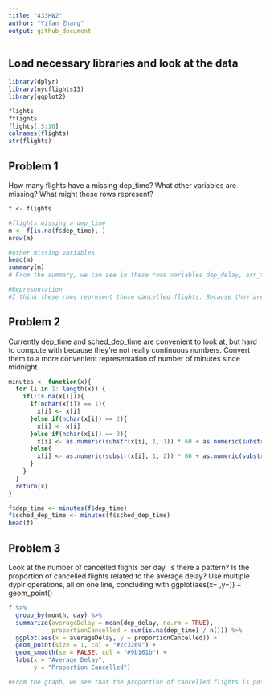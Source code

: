 ```yaml
---
title: "433HW2"
author: "Yifan Zhang"
output: github_document
---
```



## Load necessary libraries and look at the data


```r
library(dplyr)
library(nycflights13)
library(ggplot2)

flights
?flights
flights[,5:10]
colnames(flights)
str(flights)
```

## Problem 1

How many flights have a missing dep_time? What other variables are missing? What might these rows represent?

```r
f <- flights

#flights missing a dep_time
m <- f[is.na(f$dep_time), ]
nrow(m)

#other missing variables
head(m)
summary(m)
# From the summary, we can see in these rows variables dep_delay, arr_time, arr_delay and air_time also miss.

#Representation
#I think these rows represent those cancelled flights. Because they are cancelled, they don't have scheduled and actual departure and arrival times as well as amount of time spent in air.
```


## Problem 2

Currently dep_time and sched_dep_time are convenient to look at, but hard to compute with because they’re not really continuous numbers. Convert them to a more convenient representation of number of minutes since midnight.

```r
minutes <- function(x){
  for (i in 1: length(x)) {
    if(!is.na(x[i])){
      if(nchar(x[i]) == 1){
        x[i] <- x[i]
      }else if(nchar(x[i]) == 2){
        x[i] <- x[i]
      }else if(nchar(x[i]) == 3){
        x[i] <- as.numeric(substr(x[i], 1, 1)) * 60 + as.numeric(substr(x[i], 2, 3))
      }else{
        x[i] <- as.numeric(substr(x[i], 1, 2)) * 60 + as.numeric(substr(x[i], 3, 4))
      }
    }
  }
  return(x)
}

f$dep_time <- minutes(f$dep_time)
f$sched_dep_time <- minutes(f$sched_dep_time)
head(f)
```

## Problem 3

Look at the number of cancelled flights per day. Is there a pattern? Is the proportion of cancelled flights related to the average delay? Use multiple dyplr operations, all on one line, concluding with ggplot(aes(x= ,y=)) + geom_point()

```r
f %>% 
  group_by(month, day) %>%
  summarize(averageDelay = mean(dep_delay, na.rm = TRUE),
            proportionCancelled = sum(is.na(dep_time) / n())) %>%
  ggplot(aes(x = averageDelay, y = proportionCancelled)) +
  geom_point(size = 1, col = "#2c3269") +
  geom_smooth(se = FALSE, col = "#9b161b") +
  labs(x = "Average Delay", 
       y = "Proportion Cancelled")

#From the graph, we see that the proportion of cancelled flights is positively related to the average delay.
```
